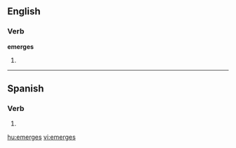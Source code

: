 ==English==

===Verb===
'''emerges'''

# {{third-person singular of|[[emerge]]}}

----

==Spanish==

===Verb===
{{es-verb-form|emerger}}

# {{es-verb form of|ending=er|mood=indicative|tense=present|pers=2|formal=no|number=singular|[[emerger]]}}

[[hu:emerges]]
[[vi:emerges]]
